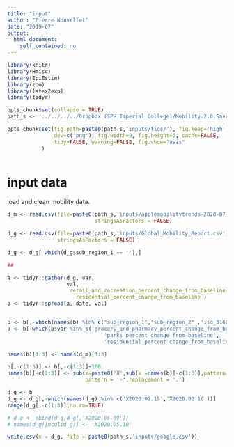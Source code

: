 ```yaml
---
title: "input"
author: "Pierre Nouvellet"
date: "2019-07"
output:
  html_document:
    self_contained: no
---
```


```r
library(knitr)
library(Hmisc)
library(EpiEstim)
library(zoo)
library(latex2exp)
library(tidyr)

opts_chunk$set(collapse = TRUE)
path_s <- '../../../../Dropbox (SPH Imperial College)/Mobility.2.0.Save/Saved_file/'

opts_chunk$set(fig.path=paste0(path_s,'inputs/figs/'), fig.keep='high', 
               dev=c('png'), fig.width=9, fig.height=6, cache=FALSE,
               tidy=FALSE, warning=FALSE, fig.show="asis"
 	       )



```

# input data


load and clean mobility data.

```r

d_m <- read.csv(file=paste0(path_s,'inputs/applemobilitytrends-2020-07-18.csv'),
                            stringsAsFactors = FALSE)


```


```r

d_g <- read.csv(file=paste0(path_s,'inputs/Global_Mobility_Report.csv'),
                stringsAsFactors = FALSE)

d_g <- d_g[ which(d_g$sub_region_1 == ''),]

##

a <- tidyr::gather(d_g, var,
                   val,
                   `retail_and_recreation_percent_change_from_baseline`:
                     `residential_percent_change_from_baseline`)
b <- tidyr::spread(a, date, val)


b <- b[,-which(names(b) %in% c("sub_region_1","sub_region_2" ,'iso_3166_2_code','census_fips_code'))]
b <- b[-which(b$var %in% c('grocery_and_pharmacy_percent_change_from_baseline',
                               'parks_percent_change_from_baseline',
                               'residential_percent_change_from_baseline')) , ]

names(b)[1:3] <- names(d_m)[1:3]

b[,-c(1:3)] <- b[,-c(1:3)]+100
names(b)[-c(1:3)] <- sub(x=paste0('X',sub(x =names(b)[-c(1:3)],pattern = '-',replacement = '.')),
                         pattern = '-',replacement = '.')

d_g <- b
d_g <- d_g[,-which(names(d_g) %in% c('X2020.02.15','X2020.02.16'))]
range(d_g[,-c(1:3)],na.rm=TRUE)

# d_g <- cbind(d_g,d_g[,'X2020.05.09'])
# names(d_g)[ncol(d_g)] <- 'X2020.05.10'

write.csv(x = d_g, file = paste0(path_s,'inputs/google.csv'))
```

